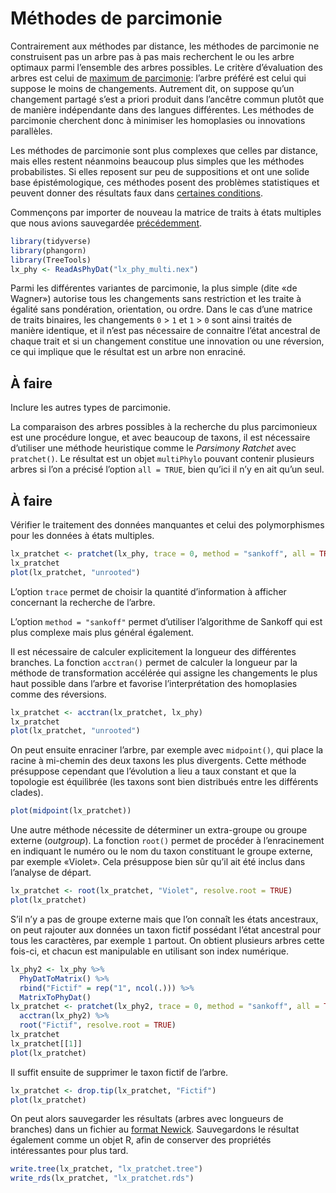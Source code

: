 # Méthodes de parcimonie

Contrairement aux méthodes par distance, les méthodes de parcimonie ne construisent pas un arbre pas à pas mais recherchent le ou les arbre optimaux parmi l'ensemble des arbres possibles. Le critère d'évaluation des arbres est celui de [maximum de parcimonie](https://fr.wikipedia.org/wiki/Maximum_de_parcimonie): l'arbre préféré est celui qui suppose le moins de changements. Autrement dit, on suppose qu'un changement partagé s'est a priori produit dans l'ancêtre commun plutôt que de manière indépendante dans des langues différentes. Les méthodes de parcimonie cherchent donc à minimiser les homoplasies ou innovations parallèles.

Les méthodes de parcimonie sont plus complexes que celles par distance, mais elles restent néanmoins beaucoup plus simples que les méthodes probabilistes. Si elles reposent sur peu de suppositions et ont une solide base épistémologique, ces méthodes posent des problèmes statistiques et peuvent donner des résultats faux dans [certaines conditions](https://fr.wikipedia.org/wiki/Attraction_des_longues_branches).

Commençons par importer de nouveau la matrice de traits à états multiples que nous avions sauvegardée [précédemment](import.qmd#lst:save).

```r
library(tidyverse)
library(phangorn)
library(TreeTools)
lx_phy <- ReadAsPhyDat("lx_phy_multi.nex")
```

Parmi les différentes variantes de parcimonie, la plus simple (dite «de Wagner») autorise tous les changements sans restriction et les traite à égalité sans pondération, orientation, ou ordre. Dans le cas d'une matrice de traits binaires, les changements `0` \> `1` et `1` \> `0` sont ainsi traités de manière identique, et il n'est pas nécessaire de connaitre l'état ancestral de chaque trait et si un changement constitue une innovation ou une réversion, ce qui implique que le résultat est un arbre non enraciné.

::: column-margin
::: callout-caution
## À faire

Inclure les autres types de parcimonie.
:::
:::

La comparaison des arbres possibles à la recherche du plus parcimonieux est une procédure longue, et avec beaucoup de taxons, il est nécessaire d'utiliser une méthode heuristique comme le *Parsimony Ratchet* avec `pratchet()`. Le résultat est un objet `multiPhylo` pouvant contenir plusieurs arbres si l'on a précisé l'option `all = TRUE`, bien qu'ici il n'y en ait qu'un seul.

::: column-margin
::: callout-caution
## À faire

Vérifier le traitement des données manquantes et celui des polymorphismes pour les données à états multiples.
:::
:::

```r
lx_pratchet <- pratchet(lx_phy, trace = 0, method = "sankoff", all = TRUE)
lx_pratchet
plot(lx_pratchet, "unrooted")
```

::: column-margin
::: {.callout-tip appearance="simple"}
L'option `trace` permet de choisir la quantité d'information à afficher concernant la recherche de l'arbre.
:::
::: {.callout-note appearance="simple"}
L'option `method = "sankoff"` permet d'utiliser l'algorithme de Sankoff qui est plus complexe mais plus général également.
:::
:::

Il est nécessaire de calculer explicitement la longueur des différentes branches. La fonction `acctran()` permet de calculer la longueur par la méthode de transformation accélérée qui assigne les changements le plus haut possible dans l'arbre et favorise l'interprétation des homoplasies comme des réversions.

```r
lx_pratchet <- acctran(lx_pratchet, lx_phy)
lx_pratchet
plot(lx_pratchet, "unrooted")
```

On peut ensuite enraciner l'arbre, par exemple avec `midpoint()`, qui place la racine à mi-chemin des deux taxons les plus divergents. Cette méthode présuppose cependant que l'évolution a lieu a taux constant et que la topologie est équilibrée (les taxons sont bien distribués entre les différents clades).

```r
plot(midpoint(lx_pratchet))
```

Une autre méthode nécessite de déterminer un extra-groupe ou groupe externe (*outgroup*). La fonction `root()` permet de procéder à l'enracinement en indiquant le numéro ou le nom du taxon constituant le groupe externe, par exemple «Violet». Cela présuppose bien sûr qu'il ait été inclus dans l'analyse de départ.

```r
lx_pratchet <- root(lx_pratchet, "Violet", resolve.root = TRUE)
plot(lx_pratchet)
```

S'il n'y a pas de groupe externe mais que l'on connaît les états ancestraux, on peut rajouter aux données un taxon fictif possédant l'état ancestral pour tous les caractères, par exemple `1` partout. On obtient plusieurs arbres cette fois-ci, et chacun est manipulable en utilisant son index numérique.

```r
lx_phy2 <- lx_phy %>% 
  PhyDatToMatrix() %>% 
  rbind("Fictif" = rep("1", ncol(.))) %>% 
  MatrixToPhyDat()
lx_pratchet <- pratchet(lx_phy2, trace = 0, method = "sankoff", all = TRUE) %>% 
  acctran(lx_phy2) %>% 
  root("Fictif", resolve.root = TRUE)
lx_pratchet
lx_pratchet[[1]]
plot(lx_pratchet)
```

Il suffit ensuite de supprimer le taxon fictif de l'arbre.

```r
lx_pratchet <- drop.tip(lx_pratchet, "Fictif")
plot(lx_pratchet)
```

On peut alors sauvegarder les résultats (arbres avec longueurs de branches) dans un fichier au [format Newick](https://fr.wikipedia.org/wiki/Newick). Sauvegardons le résultat également comme un objet R, afin de conserver des propriétés intéressantes pour plus tard.

```r
write.tree(lx_pratchet, "lx_pratchet.tree")
write_rds(lx_pratchet, "lx_pratchet.rds")
```
